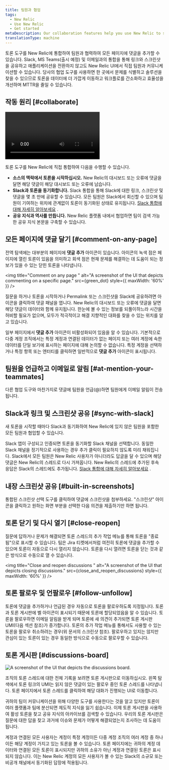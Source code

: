```yaml
---
title: 팀원과 협업
tags:
  - New Relic
  - Use New Relic
  - Get started
metaDescription: Our collaboration features help you use New Relic to solve problems together
translationType: machine
---
```





토론 도구를 New Relic에 통합하여 팀원과 협력하여 모든 페이지에 댓글을 추가할 수 있습니다. Slack, MS Teams(출시 예정) 및 이메일과의 통합을 통해 링크와 스크린샷을 공유하고 애플리케이션을 전환하지 않고도 New Relic UI에서 직접 팀원과 커뮤니케이션할 수 있습니다. 당사의 협업 도구를 사용하면 한 곳에서 문제를 식별하고 솔루션을 찾을 수 있으므로 토론을 데이터에 더 가깝게 이동하고 워크플로를 간소화하고 효율성을 개선하며 MTTR을 줄일 수 있습니다.

## 작동 원리 [#collaborate]

<Video
  type="wistia"
  id="m4b6y854wi"
/>

토론 도구를 New Relic에 직접 통합하여 다음을 수행할 수 있습니다.

* **소스의 맥락에서 토론을 시작하십시오.** New Relic의 대시보드 또는 오류에 댓글을 달면 해당 댓글이 해당 대시보드 또는 오류에 남습니다.
* **Slack과 토론을 동기화합니다.** Slack 통합을 통해 Slack에 대한 링크, 스크린샷 및 댓글을 몇 초 만에 공유할 수 있습니다. 모든 팀원은 Slack에서 회신할 수 있으며 팀원이 기여하는 위치에 관계없이 토론이 동기화된 상태로 유지됩니다. [Slack 통합에 대해 자세히 알아보세요](/docs/new-relic-solutions/new-relic-one/ui-data/collaborate/collaboration-slack-integration) .
* **공유 지식과 역사를 만듭니다.** New Relic 플랫폼 내에서 협업하면 팀이 검색 가능한 공유 지식 본문을 구축할 수 있습니다.

## 모든 페이지에 댓글 달기 [#comment-on-any-page]

전역 탐색에는 대부분의 페이지에 **댓글 추가** 아이콘이 있습니다. 아이콘의 녹색 점은 페이지에 열린 토론이 있음을 의미하고 회색 점은 현재 문제를 해결하는 데 도움이 되는 정보가 있을 수 있는 닫힌 토론을 나타냅니다.

<img
  title="Comment on any page "
  alt="A screenshot of the UI that depicts commenting on a specific page."
  src={green_dot}
  style={{ maxWidth: '60%' }}
/>

질문을 하거나 토론을 시작하거나 Permalink 또는 스크린샷을 Slack에 공유하려면 아이콘을 클릭하여 댓글 패널을 엽니다. New Relic의 대시보드 또는 오류에 댓글을 달면 해당 댓글이 데이터와 함께 유지됩니다. 한눈에 볼 수 있는 정보를 되풀이하느라 시간을 허비할 필요가 없으며, 모두가 적극적이고 해결 지향적인 대화를 찾을 수 있는 위치를 알고 있습니다.

일부 페이지에서 **댓글 추가** 아이콘이 비활성화되어 있음을 알 수 있습니다. 기본적으로 다중 계정 조직에서는 특정 계정과 연결된 데이터가 없는 페이지 또는 여러 계정에 속한 데이터를 단일 보기에 표시하는 페이지에 대해 논의할 수 없습니다. 특정 계정을 선택하거나 특정 항목 또는 엔터티를 클릭하면 일반적으로 **댓글 추가** 아이콘이 표시됩니다.

## 팀원을 언급하고 이메일로 알림 [#at-mention-your-teammates]

다른 협업 도구와 마찬가지로 댓글에 팀원을 언급(@)하면 팀원에게 이메일 알림이 전송됩니다.

## Slack과 링크 및 스크린샷 공유 [#sync-with-slack]

새 토론을 시작할 때마다 Slack과 동기화하여 New Relic에 있지 않은 팀원을 포함한 모든 팀원과 협업할 수 있습니다.

Slack 앱이 구성되고 인증되면 토론을 동기화할 Slack 채널을 선택합니다. 동일한 Slack 채널을 정기적으로 사용하는 경우 추가 클릭이 필요하지 않도록 미리 채워집니다. Slack에서 모든 팀원은 New Relic 사용자가 아니더라도 답글을 달 수 있으며 해당 댓글은 New Relic의 스레드로 다시 가져옵니다. New Relic의 스레드에 추가된 후속 응답은 Slack의 스레드에도 추가됩니다. [Slack 통합에 대해 자세히 알아보세요](/docs/new-relic-solutions/new-relic-one/ui-data/collaborate/collaboration-slack-integration) .

## 내장 스크린샷 공유 [#built-in-screenshots]

통합된 스크린샷 선택 도구를 클릭하여 댓글에 스크린샷을 첨부하세요. "스크린샷" 아이콘을 클릭하고 원하는 화면 부분을 선택한 다음 의견을 제출하기만 하면 됩니다.

## 토론 닫기 및 다시 열기 [#close-reopen]

질문에 답하거나 문제가 해결되면 토론 스레드의 추가 작업 메뉴를 통해 토론을 "종료됨"으로 표시할 수 있습니다. 팀은 Jira 티켓에서처럼 여전히 토론에 댓글을 추가할 수 있으며 토론이 자동으로 다시 열리지 않습니다. 토론을 다시 열려면 토론을 닫는 것과 같은 방식으로 수동으로 열 수 있습니다.

<img
  title="Close and reopen discussions "
  alt="A screenshot of the UI that depicts closing discussions."
  src={close_and_reopen_discussions}
  style={{ maxWidth: '60%' }}
/>

## 토론 팔로우 및 언팔로우 [#follow-unfollow]

토론에 댓글을 추가하거나 언급된 경우 자동으로 토론을 팔로우하도록 지정됩니다. 토론과 토론 게시판에 벨 아이콘이 표시되기 때문에 토론에 할당되었음을 알 수 있습니다. 토론을 팔로우하면 이메일 알림을 받게 되며 토론에 새 의견이 추가되면 토론 게시판 UMI(다음 섹션 참조)가 증가합니다. 토론의 추가 작업 메뉴를 통해서도 사용할 수 있는 토론을 팔로우 취소하려는 경우(위 문서의 스크린샷 참조). 팔로우하고 있지는 않지만 관심이 있는 토론이 있는 경우 동일한 방식으로 수동으로 팔로우할 수 있습니다.

## 토론 게시판 [#discussions-board]

<img
  title="Discussions board"
  alt="A screenshot of the UI that depicts the discussions board."
  src={collaboration_discussion_board_new}
/>

조직의 토론 스레드에 대한 전체 기록을 보려면 토론 게시판으로 이동하십시오. 왼쪽 탐색에서 토론 링크의 UMI는 읽지 않은 댓글이 있는 팔로우 중인 토론 스레드를 나타냅니다. 토론 페이지에서 토론 스레드를 클릭하여 해당 대화가 진행되는 UI로 이동합니다.

귀하의 팀이 커뮤니케이션을 위해 다양한 도구를 사용한다는 것을 알고 있지만 토론이 여러 플랫폼과 팀에 분산되면 제도적 지식을 잃기 쉽습니다. 이제 토론 게시판을 사용하여 활성 토론을 찾고 공유 지식의 아카이브를 검색할 수 있습니다. 우리의 토론 게시판은 질문에 대한 답을 찾고 과거에 이슈와 문제가 어떻게 해결되었는지 조사하는 데 도움이 됩니다.

계정과 연결된 모든 사용자는 계정이 특정 계정이든 다중 계정 조직의 여러 계정 중 하나이든 해당 계정이 가지고 있는 토론을 볼 수 있습니다. 토론 페이지에는 귀하의 계정 데이터와 연결된 모든 토론이 표시되지만 귀하의 소유가 아닌 계정과 연결된 토론은 표시되지 않습니다. 이는 New Relic 계정의 모든 사용자가 볼 수 있는 Slack의 소규모 또는 비공개 채널에서 동기화된 답장에 적용됩니다.